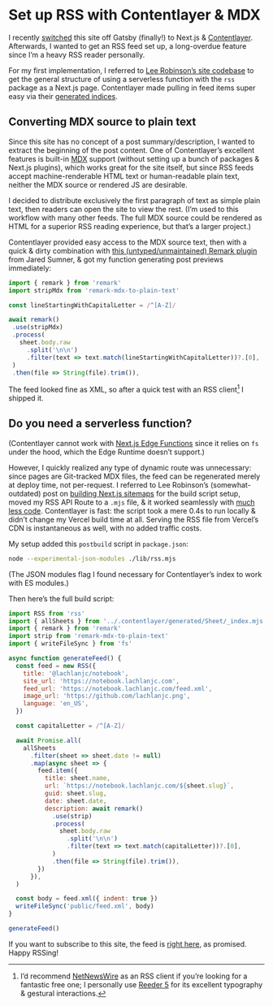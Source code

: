 # Set up RSS with Contentlayer & MDX

I recently [switched](https://github.com/lachlanjc/notebook/commit/31a6c807a56b52e065bb60878c3c1890461fb3b0) this site off Gatsby (finally!) to Next.js & [Contentlayer](https://www.contentlayer.dev). Afterwards, I wanted to get an RSS feed set up, a long-overdue feature since I’m a heavy RSS reader personally.

For my first implementation, I referred to [Lee Robinson’s site codebase](https://github.com/leerob/leerob.io/blob/f7060f463001bc527e2e104d8bac6ace16a106e2/pages/feed.xml.tsx) to get the general structure of using a serverless function with the `rss` package as a Next.js page. Contentlayer made pulling in feed items super easy via their [generated indices](https://www.contentlayer.dev/docs/sources/files/generated-data#all-documents-manifest).

## Converting MDX source to plain text

Since this site has no concept of a post summary/description, I wanted to extract the beginning of the post content. One of Contentlayer’s excellent features is built-in [MDX](https://mdxjs.com) support (without setting up a bunch of packages & Next.js plugins), which works great for the site itself, but since RSS feeds accept machine-renderable HTML text or human-readable plain text, neither the MDX source or rendered JS are desirable.

I decided to distribute exclusively the first paragraph of text as simple plain text, then readers can open the site to view the rest. (I’m used to this workflow with many other feeds. The full MDX source could be rendered as HTML for a superior RSS reading experience, but that’s a larger project.)

Contentlayer provided easy access to the MDX source text, then with a quick & dirty combination with [this (untyped/unmaintained) Remark plugin](https://www.npmjs.com/package/remark-mdx-to-plain-text) from Jared Sumner, & got my function generating post previews immediately:

```js
import { remark } from 'remark'
import stripMdx from 'remark-mdx-to-plain-text'

const lineStartingWithCapitalLetter = /^[A-Z]/

await remark()
 .use(stripMdx)
 .process(
   sheet.body.raw
     .split('\n\n')
     .filter(text => text.match(lineStartingWithCapitalLetter))?.[0],
 )
 .then(file => String(file).trim()),
```

The feed looked fine as XML, so after a quick test with an RSS client[^1] I shipped it.

[^1]: I’d recommend [NetNewsWire](https://netnewswire.com) as an RSS client if you’re looking for a fantastic free one; I personally use [Reeder 5](https://apps.apple.com/us/app/reeder-5/id1529445840?uo=4) for its excellent typography & gestural interactions.

## Do you need a serverless function?

(Contentlayer cannot work with [Next.js Edge Functions](https://nextjs.org/docs/api-routes/edge-api-routes) since it relies on `fs` under the hood, which the Edge Runtime doesn’t support.)

However, I quickly realized any type of dynamic route was unnecessary: since pages are Git-tracked MDX files, the feed can be regenerated merely at deploy time, not per-request. I referred to Lee Robinson’s (somewhat-outdated) post on [building Next.js sitemaps](https://leerob.io/blog/nextjs-sitemap-robots) for the build script setup, moved my RSS API Route to a `.mjs` file, & it worked seamlessly with [much less code](https://github.com/lachlanjc/notebook/commit/121b37d6182e10c04775c8c2b5f7df8bcf19d8e6). Contentlayer is fast: the script took a mere 0.4s to run locally & didn’t change my Vercel build time at all. Serving the RSS file from Vercel’s CDN is instantaneous as well, with no added traffic costs.

My setup added this `postbuild` script in `package.json`:

```bash
node --experimental-json-modules ./lib/rss.mjs
```

(The JSON modules flag I found necessary for Contentlayer’s index to work with ES modules.)

Then here’s the full build script:

```js:lib/rss.mjs
import RSS from 'rss'
import { allSheets } from '../.contentlayer/generated/Sheet/_index.mjs'
import { remark } from 'remark'
import strip from 'remark-mdx-to-plain-text'
import { writeFileSync } from 'fs'

async function generateFeed() {
  const feed = new RSS({
    title: '@lachlanjc/notebook',
    site_url: 'https://notebook.lachlanjc.com',
    feed_url: 'https://notebook.lachlanjc.com/feed.xml',
    image_url: 'https://github.com/lachlanjc.png',
    language: 'en_US',
  })

  const capitalLetter = /^[A-Z]/

  await Promise.all(
    allSheets
      .filter(sheet => sheet.date != null)
      .map(async sheet => {
        feed.item({
          title: sheet.name,
          url: `https://notebook.lachlanjc.com/${sheet.slug}`,
          guid: sheet.slug,
          date: sheet.date,
          description: await remark()
            .use(strip)
            .process(
              sheet.body.raw
                .split('\n\n')
                .filter(text => text.match(capitalLetter))?.[0],
            )
            .then(file => String(file).trim()),
        })
      }),
  )

  const body = feed.xml({ indent: true })
  writeFileSync('public/feed.xml', body)
}

generateFeed()
```

If you want to subscribe to this site, the feed is [right here](https://notebook.lachlanjc.com/feed.xml), as promised. Happy RSSing!
